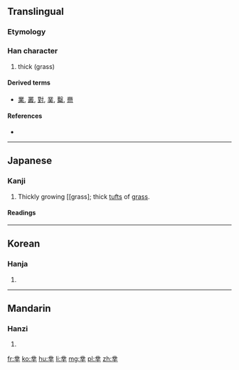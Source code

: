==Translingual==

===Etymology===
{{liushu|p}}

===Han character===
{{Han char|rn=2|rad=丨|as=09|sn=10|four=|canj=廿金廿十 (TCTJ)}}

# thick (grass)

====Derived terms====
* [[業]], [[叢]], [[對]], [[菐]], [[糳]], [[黹]]

====References====
* {{Han ref|kx=0080.080|dkj=00087|hdz=10030.060|uh=4E35|ud=20021}}

----

==Japanese==

===Kanji===
{{ja-kanji|grade=uc|rs=丨09}}

# Thickly growing [[grass]; thick [[tuft]]s of [[grass]].

====Readings====
{{ja-readings
|on=[[さく]] (saku)
|kun=[[くさのむらがり]] (kusanomuragari)
}}

----

==Korean==

===Hanja===
{{ko-hanja|hangeul=착|rv=chak|mr=ch'ak}}

# {{defn|lang=ko|sort=丨09}}

----

==Mandarin==

===Hanzi===
{{cmn-hanzi|pin=[[wéi]] ([[wei2]]), [[zhuǒ]] ([[zhuo3]])|wg=wei<sup>2</sup>, cho<sup>3</sup>}}

# {{defn|lang=cmn|sort=丨09}}

[[fr:丵]]
[[ko:丵]]
[[hu:丵]]
[[li:丵]]
[[mg:丵]]
[[pl:丵]]
[[zh:丵]]
